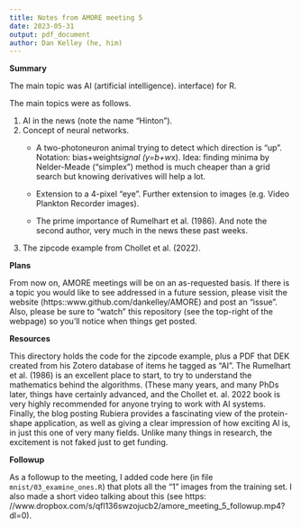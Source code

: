 ```yaml
---
title: Notes from AMORE meeting 5
date: 2023-05-31
output: pdf_document
author: Dan Kelley (he, him)
---
```


**Summary**

The main topic was AI (artificial intelligence).
interface) for R.

The main topics were as follows.

1. AI in the news (note the name "Hinton").
2. Concept of neural networks.
   * A two-photoneuron animal trying to detect which direction is "up". Notation:
     bias+weight*signal (y=b+w*x). Idea: finding minima by Nelder-Meade
     ("simplex") method is much cheaper than a grid search but knowing
     derivatives will help a lot.

   * Extension to a 4-pixel "eye".  Further extension to images (e.g. Video
     Plankton Recorder images).

   * The prime importance of Rumelhart et al. (1986).  And note the second
     author, very much in the news these past weeks.

3. The zipcode example from Chollet et al. (2022).


**Plans**

From now on, AMORE meetings will be on an as-requested basis.  If there is a
topic you would like to see addressed in a future session, please visit the
website (https::www.github.com/dankelley/AMORE) and post an "issue".  Also,
please be sure to "watch" this repository (see the top-right of the webpage) so
you'll notice when things get posted.

**Resources**

This directory holds the code for the zipcode example, plus a PDF that DEK
created from his Zotero database of items he tagged as "AI".  The Rumelhart et
al. (1986) is an excellent place to start, to try to understand the mathematics
behind the algorithms.  (These many years, and many PhDs later, things have
certainly advanced, and the Chollet et. al. 2022 book is very highly recommended
for anyone trying to work with AI systems.  Finally, the blog posting Rubiera
provides a fascinating view of the protein-shape application, as well as giving
a clear impression of how exciting AI is, in just this one of very many fields.
Unlike many things in research, the excitement is not faked just to get funding.

**Followup**

As a followup to the meeting, I added code here (in file
`mnist/03_examine_ones.R`) that plots all the "1" images from the training set.
I also made a short video talking about this (see https:
//www.dropbox.com/s/qfl136swzojucb2/amore_meeting_5_followup.mp4?dl=0).
